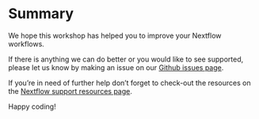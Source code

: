 # Summary

We hope this workshop has helped you to improve your Nextflow workflows. 

If there is anything we can do better or you would like to see supported, 
please let us know by making an issue on our [Github issues page](https://github.com/mahesh-panchal/Nextflow-code-clinic/issues).

If you're in need of further help don't forget to check-out the resources
on the [Nextflow support resources page](nextflow-support-resources.qmd).

Happy coding!